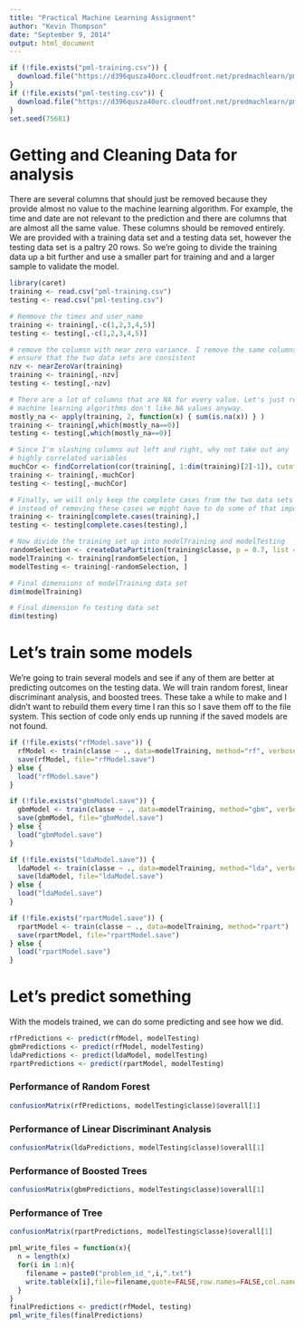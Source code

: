 ```yaml
---
title: "Practical Machine Learning Assignment"
author: "Kevin Thompson"
date: "September 9, 2014"
output: html_document
---
```

```r
if (!file.exists("pml-training.csv")) {
  download.file("https://d396qusza40orc.cloudfront.net/predmachlearn/pml-training.csv", "pml-training.csv", method="curl")
}
if (!file.exists("pml-testing.csv")) {
  download.file("https://d396qusza40orc.cloudfront.net/predmachlearn/pml-testing.csv", "pml-testing.csv", method="curl")
}
set.seed(75681)
```
# Getting and Cleaning Data for analysis
There are several columns that should just be removed because they provide almost no value to the machine learning algorithm. For example, the time and date
are not relevant to the prediction and there are columns that are almost all the same value. These columns should be removed entirely. We are provided with a
training data set and a testing data set, however the testing data set is a paltry 20 rows. So we're going to divide the training data up a bit further and
use a smaller part for training and and a larger sample to validate the model.
```r
library(caret)
training <- read.csv("pml-training.csv")
testing <- read.csv("pml-testing.csv")

# Remmove the times and user_name
training <- training[,-c(1,2,3,4,5)]
testing <- testing[,-c(1,2,3,4,5)]

# remove the columsn with near zero variance. I remove the same columns from the testing set as were taken from the training set to
# ensure that the two data sets are consistent
nzv <- nearZeroVar(training)
training <- training[,-nzv]
testing <- testing[,-nzv]

# There are a lot of columns that are NA for every value. Let's just remove them since most
# machine learning algorithms don't like NA values anyway.
mostly_na <- apply(training, 2, function(x) { sum(is.na(x)) } )
training <- training[,which(mostly_na==0)]
testing <- testing[,which(mostly_na==0)]

# Since I'm slashing columns out left and right, why not take out any 
# highly correlated variables
muchCor <- findCorrelation(cor(training[, 1:dim(training)[2]-1]), cutoff=0.8)
training <- training[,-muchCor]
testing <- testing[,-muchCor]

# Finally, we will only keep the complete cases from the two data sets
# instead of removing these cases we might have to do some of that impugning data.
training <- training[complete.cases(training),]
testing <- testing[complete.cases(testing),]

# Now divide the training set up into modelTraining and modelTesting
randomSelection <- createDataPartition(training$classe, p = 0.7, list = FALSE)
modelTraining <- training[randomSelection, ]
modelTesting <- training[-randomSelection, ]

# Final dimensions of modelTraining data set
dim(modelTraining)

# Final dimension fo testing data set
dim(testing)
```

# Let's train some models
We're going to train several models and see if any of them are better at predicting outcomes on the testing data. We will train random forest, linear discriminant analysis, and boosted trees. These take a while to make and I didn't want to
rebuild them every time I ran this so I save them off to the file system. This section of code only ends up running if the saved models are not found.
```r
if (!file.exists("rfModel.save")) {
  rfModel <- train(classe ~ ., data=modelTraining, method="rf", verbose=FALSE)
  save(rfModel, file="rfModel.save")
} else {
  load("rfModel.save")
}

if (!file.exists("gbmModel.save")) {
  gbmModel <- train(classe ~ ., data=modelTraining, method="gbm", verbose=FALSE)
  save(gbmModel, file="gbmModel.save")
} else {
  load("gbmModel.save")
}

if (!file.exists("ldaModel.save")) {
  ldaModel <- train(classe ~ ., data=modelTraining, method="lda", verbose=FALSE)
  save(ldaModel, file="ldaModel.save")
} else {
  load("ldaModel.save")
}

if (!file.exists("rpartModel.save")) {
  rpartModel <- train(classe ~ ., data=modelTraining, method="rpart")
  save(rpartModel, file="rpartModel.save")
} else {
  load("rpartModel.save")
}
```

# Let's predict something
With the models trained, we can do some predicting and see how we did.
```r
rfPredictions <- predict(rfModel, modelTesting)
gbmPredictions <- predict(rfModel, modelTesting)
ldaPredictions <- predict(ldaModel, modelTesting)
rpartPredictions <- predict(rpartModel, modelTesting)
```
### Performance of Random Forest
```r
confusionMatrix(rfPredictions, modelTesting$classe)$overall[1]
```
### Performance of Linear Discriminant Analysis
```r
confusionMatrix(ldaPredictions, modelTesting$classe)$overall[1]
```
### Performance of Boosted Trees
```r
confusionMatrix(gbmPredictions, modelTesting$classe)$overall[1]
```
### Performance of Tree
```r
confusionMatrix(rpartPredictions, modelTesting$classe)$overall[1]
```

```r
pml_write_files = function(x){
  n = length(x)
  for(i in 1:n){
    filename = paste0("problem_id_",i,".txt")
    write.table(x[i],file=filename,quote=FALSE,row.names=FALSE,col.names=FALSE)
  }
}
finalPredictions <- predict(rfModel, testing)
pml_write_files(finalPredictions)
```